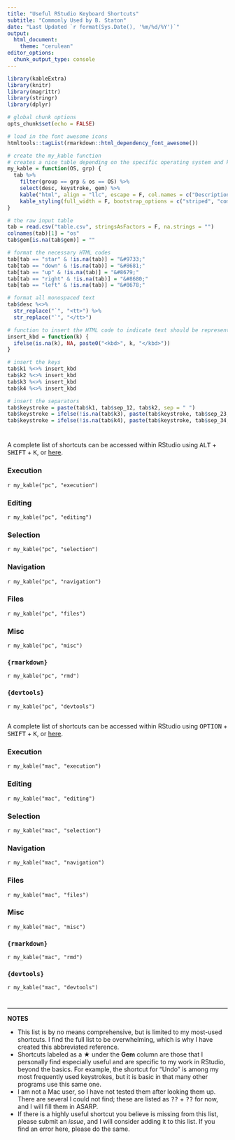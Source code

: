 ```yaml
---
title: "Useful RStudio Keyboard Shortcuts"
subtitle: "Commonly Used by B. Staton"
date: "Last Updated `r format(Sys.Date(), '%m/%d/%Y')`"
output: 
  html_document:
    theme: "cerulean"
editor_options: 
  chunk_output_type: console
---
```


```r
library(kableExtra)
library(knitr)
library(magrittr)
library(stringr)
library(dplyr)

# global chunk options
opts_chunk$set(echo = FALSE)

# load in the font awesome icons
htmltools::tagList(rmarkdown::html_dependency_font_awesome())

# create the my_kable function
# creates a nice table depending on the specific operating system and keystroke group
my_kable = function(OS, grp) {
  tab %>%
    filter(group == grp & os == OS) %>%
    select(desc, keystroke, gem) %>%
    kable("html", align = "llc", escape = F, col.names = c("Description", "Keystroke", 'Gem')) %>%
    kable_styling(full_width = F, bootstrap_options = c("striped", "compressed"))
}
```

```r
# the raw input table
tab = read.csv("table.csv", stringsAsFactors = F, na.strings = "")
colnames(tab)[1] = "os"
tab$gem[is.na(tab$gem)] = ""

# format the necessary HTML codes
tab[tab == "star" & !is.na(tab)] = "&#9733;"
tab[tab == "down" & !is.na(tab)] = "&#8681;"
tab[tab == "up" & !is.na(tab)] = "&#8679;"
tab[tab == "right" & !is.na(tab)] = "&#8680;"
tab[tab == "left" & !is.na(tab)] = "&#8678;"

# format all monospaced text
tab$desc %<>% 
  str_replace("`", "<tt>") %>% 
  str_replace("`", "</tt>")

# function to insert the HTML code to indicate text should be represented as a key
insert_kbd = function(k) {
  ifelse(is.na(k), NA, paste0("<kbd>", k, "</kbd>"))
}

# insert the keys
tab$k1 %<>% insert_kbd
tab$k2 %<>% insert_kbd
tab$k3 %<>% insert_kbd
tab$k4 %<>% insert_kbd

# insert the separators
tab$keystroke = paste(tab$k1, tab$sep_12, tab$k2, sep = " ")
tab$keystroke = ifelse(!is.na(tab$k3), paste(tab$keystroke, tab$sep_23, tab$k3, sep = " "), tab$keystroke)
tab$keystroke = ifelse(!is.na(tab$k4), paste(tab$keystroke, tab$sep_34, tab$k4, sep = " "), tab$keystroke)
```

# {.tabset .tabset-fade .tabset-pills}

## <i class="fa fa-windows"></i> {.tabset .tabset-fade .tabset-pills}

A complete list of shortcuts can be accessed within RStudio using <kbd>ALT</kbd> + <kbd>SHIFT</kbd> + <kbd>K</kbd>, or [here](https://support.rstudio.com/hc/en-us/articles/200711853-Keyboard-Shortcuts){target="_blank"}.

### Execution

`r my_kable("pc", "execution")`

### Editing

`r my_kable("pc", "editing")`

### Selection

`r my_kable("pc", "selection")`

### Navigation

`r my_kable("pc", "navigation")`

### Files

`r my_kable("pc", "files")`

### Misc

`r my_kable("pc", "misc")`

### `{rmarkdown}`

`r my_kable("pc", "rmd")`

### `{devtools}`

`r my_kable("pc", "devtools")`

## <i class="fa fa-apple"></i> {.tabset .tabset-fade .tabset-pills}

A complete list of shortcuts can be accessed within RStudio using <kbd>OPTION</kbd> + <kbd>SHIFT</kbd> + <kbd>K</kbd>, or [here](https://support.rstudio.com/hc/en-us/articles/200711853-Keyboard-Shortcuts){target="_blank"}.

### Execution

`r my_kable("mac", "execution")`

### Editing

`r my_kable("mac", "editing")`

### Selection

`r my_kable("mac", "selection")`

### Navigation

`r my_kable("mac", "navigation")`

### Files

`r my_kable("mac", "files")`

### Misc

`r my_kable("mac", "misc")`

### `{rmarkdown}`

`r my_kable("mac", "rmd")`

### `{devtools}`

`r my_kable("mac", "devtools")`

#

---

**NOTES**

*  This list is by no means comprehensive, but is limited to my most-used shortcuts. I find the full list to be overwhelming, which is why I have created this abbreviated reference.
*  Shortcuts labeled as a &#9733; under the **Gem** column are those that I personally find especially useful and are specific to my work in RStudio, beyond the basics. For example, the shortcut for "Undo" is among my most frequently used keystrokes, but it is basic in that many other programs use this same one.
*  I am not a Mac user, so I have not tested them after looking them up. There are several I could not find; these are listed as <kbd>??</kbd> + <kbd>??</kbd> for now, and I will fill them in ASARP.
*  If there is a highly useful shortcut you believe is missing from this list, please submit an *issue*, and I will consider adding it to this list. If you find an error here, please do the same.
